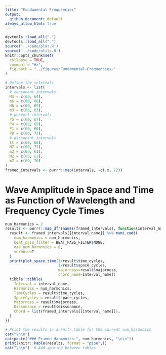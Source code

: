 ```yaml
---
title: "Fundamental Frequencies"
output:
  github_document: default
always_allow_html: true
---
```

```r
devtools::load_all(".")
devtools::load_all(".")
source('../code/plot.R')
source('../code/utils.R')
knitr::opts_chunk$set(
  collapse = TRUE,
  comment = "#>",
  fig.path = "../figures/Fundamental-Frequencies-"
)
```

```r
# Define the intervals
intervals <- list(
  # consonant intervals
  M3 = c(60, 64),
  m6 = c(60, 68),
  M6 = c(60, 69),
  m3 = c(60, 63),
  # perfect intervals
  P5 = c(60, 67),
  P4 = c(60, 65),
  P1 = c(60, 60),
  P8 = c(60, 72),
  # dissonant intervals
  tt = c(60, 66),
  M7 = c(60, 71),
  m2 = c(60, 61),
  M2 = c(60, 62),
  m7 = c(60, 70)
)
framed_intervals <- purrr::map(intervals, ~c(.x, 72))
```

# Wave Amplitude in Space and Time as Function of Wavelength and Frequency Cycle Times

```r
num_harmonics = 2
results <- purrr::map_dfr(names(framed_intervals), function(interval_name) {
  result <- framed_intervals[[interval_name]] %>% mami.codi(
    num_harmonics = num_harmonics,
    beat_pass_filter = BEAT_PASS_FILTER$NONE,
    oae_num_harmonics = 0,
    verbose=T
  )
  print(plot_space_time(1/result$time_cycles,
                        1/result$space_cycles,
                        majorness=result$majorness,
                        chord_name=interval_name))
  tibble::tibble(
    Interval = interval_name,
    Harmonics = num_harmonics,
    TimeCycles = result$time_cycles,
    SpaceCycles = result$space_cycles,
    Majorness = result$majorness,
    Dissonance = result$dissonance,
    Chord = list(framed_intervals[[interval_name]]),
  )
})

# Print the results in a knitr table for the current num_harmonics
cat("\n\n")
cat(paste("### Framed Harmonics:", num_harmonics, "\n\n"))
print(knitr::kable(results, format = "pipe",))
cat("\n\n")  # Add spacing between tables
```
